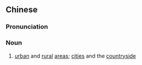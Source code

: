 {{also|城乡}}
==Chinese==
{{zh-forms|s=城乡}}

===Pronunciation===
{{zh-pron
|m=chéngxiāng
|c=sing4 hoeng1
|cat=n
}}

===Noun===
{{zh-noun}}

# [[urban]] and [[rural]] [[area]]s; [[city|cities]] and the [[countryside]]